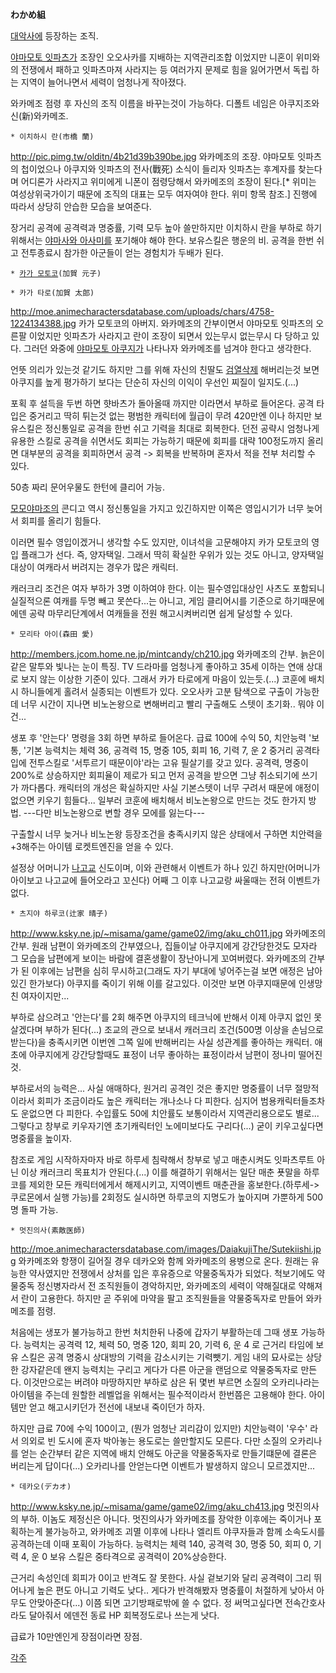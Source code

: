 '''わかめ組'''

[[대악사]]에 등장하는 조직.

[[야마모토 잇파츠]]가 조장인 오오사카를 지배하는 지역관리조합 이었지만  니혼이 위미와의 전쟁에서 패하고 잇파츠마져 사라지는 등 여러가지 문제로 힘을 잃어가면서 독립 하는 지역이 늘어나면서 세력이 엄청나게 작아졌다.

와카메조 점령 후 자신의 조직 이름을 바꾸는것이 가능하다. 디폴트 네임은 아쿠지조와 신(新)와카메조.

 * 이치하시 란(市橋 蘭)
http://pic.pimg.tw/olditn/4b21d39b390be.jpg
와카메조의 조장. 야마모토 잇파츠의 첩이었으나 아쿠지와 잇파츠의 전사(戰死) 소식이 들리자 잇파츠는 후계자를 찾는다며 어디론가 사라지고 위미에게 니폰이 점령당해서 와카메조의 조장이 된다.[* 위미는 여성상위국가이기 때문에 조직의 대표는 모두 여자여야 한다. 위미 항목 참조.] 진행에 따라서 상당히 안습한 모습을 보여준다.

장거리 공격에 공격력과 명중률, 기력 모두 높아 쓸만하지만 이치하시 란을 부하로 하기 위해서는 [[야마사와 아사미]]를 포기해야 해야 한다. 보유스킬은 행운의 비. 공격을 한번 쉬고 전투종료시 참가한 아군들이 얻는 경험치가 두배가 된다.

 * [[카가 모토코]](加賀 元子)

 * 카가 타로(加賀 太郎)
http://moe.animecharactersdatabase.com/uploads/chars/4758-1224134388.jpg
카가 모토코의 아버지. 와카메조의 간부이면서 야마모토 잇파츠의 오른팔 이었지만 잇파츠가 사라지고 란이 조장이 되면서 있는무시 없는무시 다 당하고 있다. 그러던 와중에 [[야마모토 아쿠지]]가 나타나자 와카메조를 넘겨야 한다고 생각한다. 

언뜻 의리가 있는것 같기도 하지만 그를 위해 자신의 친딸도 [[검열삭제]] 해버리는것 보면 아쿠지를 높게 평가하기 보다는  단순히 자신의 이익이 우선인 찌질이 일지도.(...)

포획 후 설득을 두번 하면 햣바츠가 돌아올때 까지만 이라면서 부하로 들어온다. 공격 타입은 중거리고 딱히 튀는것 없는 평범한 캐릭터에 월급이 무려 420만엔 이나 하지만 보유스킬은 정신통일로 공격을 한번 쉬고 기력을 최대로 회복한다. 던전 공략시 엄청나게 유용한 스킬로 공격을 쉬면서도 회피는 가능하기 때문에 회피를 대략 100정도까지 올리면 대부분의 공격을 회피하면서 공격 -> 회복을 반복하며 혼자서 적을 전부 처리할 수 있다.

50층 짜리 문어우물도 한턴에 클리어 가능.

[[모모야마조]]의 콘디고 역시 정신통일을 가지고 있긴하지만 이쪽은 영입시기가 너무 늦어서 회피를 올리기 힘들다.

이러면 필수 영입이겠거니 생각할 수도 있지만, 이녀석을 고문해야지 카가 모토코의 영입 플래그가 선다. 즉, 양자택일. 그래서 딱히 확실한 우위가 있는 것도 아니고, 양자택일 대상이 여캐라서 버려지는 경우가 많은 캐릭터.

캐러크리 조건은 여자 부하가 3명 이하여야 한다. 이는 필수영입대상인 사츠도 포함되니 실질적으론 여캐를 두명 빼고 못쓴다...는 아니고, 게임 클리어시를 기준으로 하기때문에 에덴 공략 마무리단계에서 여캐들을 전원 해고시켜버리면 쉽게 달성할 수 있다.

 * 모리타 아이(森田 愛)
http://members.jcom.home.ne.jp/mintcandy/ch210.jpg
와카메조의 간부. 늙은이 같은 말투와 빛나는 눈이 특징. TV 드라마를 엄청나게 좋아하고 35세 이하는 연애 상대로 보지 않는 이상한 기준이 있다. 그래서 카가 타로에게 마음이 있는듯.(...) 코훈에 배치시 하니들에게 홀려서 실종되는 이벤트가 있다. 오오사카 고분 탐색으로 구출이 가능한데 너무 시간이 지나면 비노논왕으로 변해버리고 빨리 구출해도 스텟이 초기화.. 뭐야 이건...

생포 후 '안는다' 명령을 3회 하면 부하로 들어온다. 급료 100에 수익 50, 치안능력 '보통, '기본 능력치는 체력 36, 공격력 15, 명중 105, 회피 16, 기력 7, 운 2 중거리 공격타입에 전투스킬로 '서투르기 때문이야'라는 고유 필살기를 갖고 있다. 공격력, 명중이 200%로 상승하지만 회피율이 제로가 되고 먼저 공격을 받으면 그냥 취소되기에 쓰기가 까다롭다. 캐릭터의 개성은 확실하지만 사실 기본스텟이 너무 구려서 때문에 애정이 없으면 키우기 힘들다... 일부러 코훈에 배치해서 비노논왕으로 만드는 것도 한가지 방법. ---다만 비노논왕으로 변할 경우 모에를 잃는다---

구출할시 너무 늦거나 비노논왕 등장조건을 충족시키지 않은 상태에서 구하면 치안력을 +3해주는 아이템 로켓트엔진을 얻을 수 있다.

설정상 어머니가 [[나고교]] 신도이며, 이와 관련해서 이벤트가 하나 있긴 하지만(어머니가 아이보고 나고교에 들어오라고 꼬신다) 어째 그 이후 나고교랑 싸울때는 전혀 이벤트가 없다.



 * 츠지야 하루코(辻家 晴子)
http://www.ksky.ne.jp/~misama/game/game02/img/aku_ch011.jpg
와카메조의 간부. 원래 남편이 와카메조의 간부였으나, 집들이날 아쿠지에게 강간당한것도 모자라 그 모습을 남편에게 보이는 바람에 결혼생활이 장난아니게 꼬여버렸다. 와카메조의 간부가 된 이후에는 남편을 심히 무시하고(그래도 자기 부대에 넣어주는걸 보면 애정은 남아있긴 한가보다) 아쿠지를 죽이기 위해 이를 갈고있다. 이것만 보면 아쿠지때문에 인생망친 여자이지만...

부하로 삼으려고 '안는다'를 2회 해주면 아쿠지의 테크닉에 반해서 이제 아쿠지 없인 못살겠다며 부하가 된다(...) 조교의 관으로 보내서 캐러크리 조건(500명 이상을 손님으로 받는다)을 충족시키면 이번엔 그쪽 일에 반해버리는 사실 성관계를 좋아하는 캐릭터. 애초에 아쿠지에게 강간당할때도 표정이 너무 좋아하는 표정이라서 남편이 정나미 떨어진 것.

부하로서의 능력은... 사실 애매하다, 원거리 공격인 것은 좋지만 명중률이 너무 절망적이라서 회피가 조금이라도 높은 캐릭터는 개나소나 다 피한다. 심지어 범용캐릭터들조차도 운없으면 다 피한다. 수입률도 50에 치안률도 보통이라서 지역관리용으로도 별로... 그렇다고 창부로 키우자기엔 초기캐릭터인 노에미보다도 구리다(...) 굳이 키우고싶다면 명중률을 높이자.

참조로 게임 시작하자마자 바로 하루세 침략해서 창부로 넣고 매춘시켜도 잇파츠루트 아닌 이상 캐러크리 목표치가 안된다.(...) 이를 해결하기 위해서는 일단 매춘 푯말을 하루코를 제외한 모든 캐릭터에게서 해제시키고, 지역이벤트 매춘관을 홍보한다.(하루세->쿠로몬에서 실행 가능)를 2회정도 실시하면 하루코의 지명도가 높아지며 가뿐하게 500명 돌파 가능.

 * 멋진의사(素敵医師)
http://moe.animecharactersdatabase.com/images/DaiakujiThe/Sutekiishi.jpg
와카메조와 항쟁이 길어질 경우 데카오와 함께 와카메조의 용병으로 온다. 원래는 유능한 약사였지만 전쟁에서 상처를 입은 후유증으로 약물중독자가 되었다. 척보기에도 약물중독 정신병자라서 전 조직원들이 경악하지만, 와카메조의 세력이 약해질대로 약해져서 란이 고용한다. 하지만 곧 주위에 마약을 팔고 조직원들을 약물중독자로 만들어 와카메조를 점령.

처음에는 생포가 불가능하고 한번 처치한뒤 나중에 갑자기 부활하는데 그때 생포 가능하다. 
능력치는 공격력 12, 체력 50, 명중 120, 회피 20, 기력 6, 운 4 로 근거리 타임에 보유 스킬은 공격 명중시 상대방의 기력을 감소시키는 기력뺏기. 게임 내의 묘사로는 상당한 강자같은데 왠지 능력치는 구리고 게다가 다른 아군을 랜덤으로 약물중독자로 만든다. 이것만으로는 버려야 마땅하지만 부하로 삼은 뒤 몇번 부르면 소질의 오카리나라는 아이템을 주는데 원할한 레벨업을 위해서는 필수적이라서 한번쯤은 고용해야 한다. 아이템만 얻고 해고시키던가 전선에 내보내 죽이던가 하자.

하지만 급료 70에 수익 100이고, (뭔가 엄청난 괴리감이 있지만) 치안능력이 '우수' 라서 의외로 빈 도시에 혼자 박아놓는 용도로는 쓸만할지도 모른다. 다만 소질의 오카리나를 얻는 순간부터 같은 지역에 배치 안해도 아군을 약물중독자로 만들기떄문에 결론은 버리는게 답이다(...) 오카리나를 안얻는다면 이벤트가 발생하지 않으니 모르겠지만...


 * 데카오(デカオ)
http://www.ksky.ne.jp/~misama/game/game02/img/aku_ch413.jpg
멋진의사의 부하. 이놈도 제정신은 아니다. 멋진의사가 와카메조를 장악한 이후에는 죽이거나 포획하는게 불가능하고, 와카메조 괴멸 이후에 나타나 엘리트 야쿠자들과 함께 소속도시를 공격하는데 이때 포획이 가능하다. 능력치는 체력 140, 공격력 30, 명중 50, 회피 0, 기력 4, 운 0 보유 스킬은 중타격으로 공격력이 20%상승한다. 

근거리 속성인데 회피가 0이고 반격도 잘 못한다. 사실 겉보기와 달리 공격력이 그리 뛰어나게 높은 편도 아니고 기력도 낮다.. 게다가 반격해봤자 명중률이 처절하게 낮아서 아무도 안맞아준다(...) 이쯤 되면 고기방패로밖에 쓸 수 없다. 정 써먹고싶다면 전속간호사라도 달아줘서 에덴전 동료 HP 회복정도로나 쓰는게 낫다.

급료가 10만엔인게 장점이라면 장점.

[[각주]]
